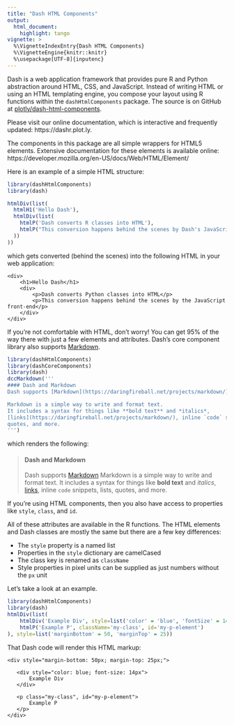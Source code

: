 ```yaml
---
title: "Dash HTML Components"
output:
  html_document: 
    highlight: tango
vignette: >
  %\VignetteIndexEntry{Dash HTML Components}
  %\VignetteEngine{knitr::knitr}
  %\usepackage[UTF-8]{inputenc}
---
```


Dash is a web application framework that provides pure R and Python abstraction around HTML, CSS, and JavaScript. Instead of writing HTML or using an HTML templating engine, you compose your layout using R functions within the `dashHtmlComponents` package. The source is on GitHub at [plotly/dash-html-components](https://github.com/plotly/dash-html-components).

Please visit our online documentation, which is interactive and frequently updated:  https://dashr.plot.ly.

The components in this package are all simple wrappers for HTML5 elements. Extensive documentation for these elements is available online: https://developer.mozilla.org/en-US/docs/Web/HTML/Element/

Here is an example of a simple HTML structure:

```r
library(dashHtmlComponents)
library(dash)

htmlDiv(list(
  htmlH1('Hello Dash'),
  htmlDiv(list(
    htmlP('Dash converts R classes into HTML'),
    htmlP("This conversion happens behind the scenes by Dash's JavaScript front-end")
  ))
))
```

which gets converted (behind the scenes) into the following HTML in your web application:

```
<div>
    <h1>Hello Dash</h1>
    <div>
        <p>Dash converts Python classes into HTML</p>
        <p>This conversion happens behind the scenes by the JavaScript front-end</p>
    </div>
</div>
```

If you're not comfortable with HTML, don't worry! You can get 95% of the way there with just a few elements and attributes. Dash's core component library also supports [Markdown](https://daringfireball.net/projects/markdown/).

```r
library(dashHtmlComponents)
library(dashCoreComponents)
library(dash)
dccMarkdown('''
#### Dash and Markdown
Dash supports [Markdown](https://daringfireball.net/projects/markdown/).

Markdown is a simple way to write and format text.
It includes a syntax for things like **bold text** and *italics*,
[links](https://daringfireball.net/projects/markdown/), inline `code` snippets, lists,
quotes, and more.
''')
```

which renders the following:

> #### Dash and Markdown
Dash supports [Markdown](https://daringfireball.net/projects/markdown/) Markdown is a simple way to write and format text. It includes a syntax for things like **bold text** and *italics*, [links](https://daringfireball.net/projects/markdown/), inline `code` snippets, lists, quotes, and more.

If you're using HTML components, then you also have access to properties like `style`, `class`, and `id`.

All of these attributes are available in the R functions. The HTML elements and Dash classes are mostly the same but there are a few key differences:

* The `style` property is a named list
* Properties in the `style` dictionary are camelCased
* The class key is renamed as `className`
* Style properties in pixel units can be supplied as just numbers without the `px` unit

Let's take a look at an example.

```r
library(dashHtmlComponents)
library(dash)
htmlDiv(list(
    htmlDiv('Example Div', style=list('color' = 'blue', 'fontSize' = 14)),
    htmlP('Example P', className='my-class', id='my-p-element')
), style=list('marginBottom' = 50, 'marginTop' = 25))
```

That Dash code will render this HTML markup:

```
<div style="margin-bottom: 50px; margin-top: 25px;">

   <div style="color: blue; font-size: 14px">
       Example Div
   </div>

   <p class="my-class", id="my-p-element">
       Example P
   </p>
</div>
```
